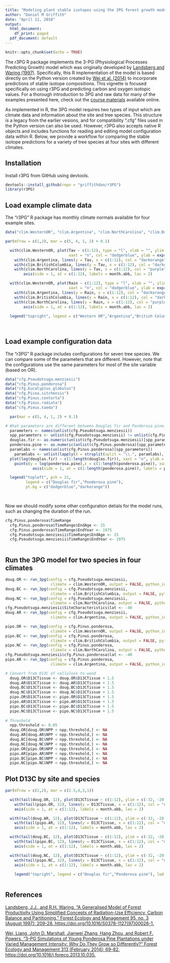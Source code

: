```yaml
---
title: "Modeling plant stable isotopes using the 3PG forest growth model in R"
author: "Daniel M Griffith"
date: "April 12, 2018"
output:
  html_document:
    df_print: paged
  pdf_document: default
---
```


```r
knitr::opts_chunk$set(echo = TRUE)
```

The r3PG R package implements the 3-PG (Physiological Processes Predicting Growth) model which was originally developed by [Landsberg and Waring (1997)](https://www.sciencedirect.com/science/article/pii/S0378112797000261). Specifically, this R implementation of the model is based directly on the Python version created by [Wei et al. (2014)](https://www.sciencedirect.com/science/article/pii/S0378112713007226) to incorporate predictions of stable isotope compositions. This vignette is focused specifically on using r3PG and predicting carbon and oxygen isotopic values. For a thorough introduction to 3PG and raw data for many of the examples presented here, check out the [course materials](http://3pg.forestry.ubc.ca/3-pg-course/) available online.

As implemented in R, the 3PG model requires two types of input which are climate data and information about the site and tree species. This structure is a legacy from the earlier vesions, and for compatibility ".cfg" files used in the Python version can also be used. However, r3PG also accepts native R objects and includes functions for reading and editing model configuration data within R. Below, we provide a workflow for comparing the stable isotope predictions for a variety of tree species at four sites with different climates.

## Installation

Install r3PG from GitHub using devtools.

```r
devtools::install_github(repo = "griffithdan/r3PG")
library(r3PG)
```

## Load example climate data

The "r3PG" R package has monthly climate normals available for four example sites.

```r
data("clim.WesternOR", "clim.Argentina", "clim.NorthCarolina", "clim.BritishColumbia")
```

```r

par(mfrow = c(1,2), mar = c(5, 4, 1, 2) + 0.1)

  with(clim.WesternOR, plot(Tav ~ c(1:12), type = "l", xlab = "", ylim = c(-10,30), 
                            xaxt = "n", col = "dodgerblue", ylab = expression(paste("Mean Temperature (",degree,C,")", sep = ""))))
    with(clim.Argentina, lines(y = Tav, x = c(1:12), col = "darkorange"))    
    with(clim.BritishColumbia, lines(y = Tav, x = c(1:12), col = "darkgreen"))    
    with(clim.NorthCarolina, lines(y = Tav, x = c(1:12), col = "purple"))    
        axis(side = 1, at = c(1:12), labels = month.abb, las = 2)

  with(clim.WesternOR, plot(Rain ~ c(1:12), type = "l", xlab = "", ylim = c(0,400), 
                            xaxt = "n", col = "dodgerblue", ylab = expression("Rain (mm)")))
    with(clim.Argentina, lines(y = Rain, x = c(1:12), col = "darkorange"))    
    with(clim.BritishColumbia, lines(y = Rain, x = c(1:12), col = "darkgreen"))    
    with(clim.NorthCarolina, lines(y = Rain, x = c(1:12), col = "purple"))    
        axis(side = 1, at = c(1:12), labels = month.abb, las = 2)
        
  legend("topright", legend = c("Western OR","Argentina","British Columbia","North Carolina"), lwd = 1, lty = 1, col = c("dodgerblue","darkorange","darkgreen","purple"))
    
  
```

## Load example configuration data

The "r3PG" R package includes configurations for seven tree species. We can compare some of the parameters that are different. However, note that the configurations use the same parameters for most of the site variable (based on OR). 

```r
data("cfg.Pseudotsuga.menziesii")
data("cfg.Pinus.ponderosa")
data("cfg.Eucalyptus.globulus")
data("cfg.Picea.sitchensis")
data("cfg.Pinus.contorta")
data("cfg.Pinus.radiata")
data("cfg.Pinus.taeda")

```

```r

  par(mar = c(5, 4, 1, 2) + 0.1)

# What parameters are different between Douglas fir and Ponderosa pine.
  parameters <- names(unlist(cfg.Pseudotsuga.menziesii))
  spp_parameters <- unlist(cfg.Pseudotsuga.menziesii) != unlist(cfg.Pinus.ponderosa)
  douglas.fir <- as.numeric(unlist(cfg.Pseudotsuga.menziesii)[spp_parameters])
  ponderosa.pine <- as.numeric(unlist(cfg.Pinus.ponderosa)[spp_parameters])
  paramlabs <- names(unlist(cfg.Pinus.ponderosa)[spp_parameters])
    paramlabs <- unlist(lapply(X = strsplit(split = "\\.", paramlabs), FUN = function(x){x[2]}))
  plot(log(douglas.fir) ~ c(1:length(douglas.fir)), xaxt = "n", ylab = "log(parameter value)", xlab = "", pch = 21, bg = "dodgerblue", cex = 1)
    points(y = log(ponderosa.pine),x = c(1:length(ponderosa.pine)), xaxt = "n", ylab = "", xlab = "", pch = 21, bg = "darkorange", cex = 1)
            axis(side = 1, at = c(1:length(ponderosa.pine)), labels = paramlabs, las = 2)

  legend("topleft", pch = 21,
         legend = c("Douglas fir","Ponderosa pine"), 
         pt.bg = c("dodgerblue","darkorange"))

  
```


Now we should modify some other configuration detials for the model runs, such as changing the duration of the run. 

```r

cfg.Pinus.ponderosa$TimeRange
  cfg.Pinus.ponderosa$TimeRange$EndAge <- 25
  cfg.Pinus.ponderosa$TimeRange$EndYear <- 1975
  cfg.Pseudotsuga.menziesii$TimeRange$EndAge <- 25
  cfg.Pseudotsuga.menziesii$TimeRange$EndYear <- 1975
  
```

## Run the 3PG model for two species in four climates

```r

doug.OR <- run_3pg(config = cfg.Pseudotsuga.menziesii, 
                    climate = clim.WesternOR, output = FALSE, python_indexing = FALSE)
doug.BC <- run_3pg(config = cfg.Pseudotsuga.menziesii, 
                    climate = clim.BritishColumbia, output = FALSE, python_indexing = FALSE)
doug.NC <- run_3pg(config = cfg.Pseudotsuga.menziesii, 
                    climate = clim.NorthCarolina, output = FALSE, python_indexing = FALSE)
cfg.Pseudotsuga.menziesii$SiteCharacteristics$lat <- -40
doug.AR <- run_3pg(config = cfg.Pseudotsuga.menziesii, 
                    climate = clim.Argentina, output = FALSE, python_indexing = FALSE)

pipo.OR <- run_3pg(config = cfg.Pinus.ponderosa, 
                    climate = clim.WesternOR, output = FALSE, python_indexing = FALSE)
pipo.BC <- run_3pg(config = cfg.Pinus.ponderosa, 
                    climate = clim.BritishColumbia, output = FALSE, python_indexing = FALSE)
pipo.NC <- run_3pg(config = cfg.Pinus.ponderosa, 
                    climate = clim.NorthCarolina, output = FALSE, python_indexing = FALSE)
cfg.Pseudotsuga.menziesii$cfg.Pinus.ponderosa$lat <- -40
pipo.AR <- run_3pg(config = cfg.Pinus.ponderosa, 
                    climate = clim.Argentina, output = FALSE, python_indexing = FALSE)

# Convert from D13C of cellulose to wood
  doug.OR$D13CTissue <- doug.OR$D13CTissue + 1.5
  doug.AR$D13CTissue <- doug.AR$D13CTissue + 1.5
  doug.BC$D13CTissue <- doug.BC$D13CTissue + 1.5
  doug.NC$D13CTissue <- doug.NC$D13CTissue + 1.5
  pipo.OR$D13CTissue <- pipo.OR$D13CTissue + 1.5
  pipo.AR$D13CTissue <- pipo.AR$D13CTissue + 1.5
  pipo.BC$D13CTissue <- pipo.BC$D13CTissue + 1.5
  pipo.NC$D13CTissue <- pipo.NC$D13CTissue + 1.5
  
# Threshold
  npp.threshold <- 0.05
  doug.OR[doug.OR$NPP < npp.threshold,] <- NA
  doug.AR[doug.AR$NPP < npp.threshold,] <- NA
  doug.BC[doug.BC$NPP < npp.threshold,] <- NA
  doug.NC[doug.NC$NPP < npp.threshold,] <- NA
  pipo.OR[pipo.OR$NPP < npp.threshold,] <- NA
  pipo.AR[pipo.AR$NPP < npp.threshold,] <- NA
  pipo.BC[pipo.BC$NPP < npp.threshold,] <- NA
  pipo.NC[pipo.NC$NPP < npp.threshold,] <- NA
```

## Plot D13C by site and species

```r

par(mfrow = c(2,2), mar = c(2.5,4,3,1))

  with(tail(doug.OR, 12), plot(D13CTissue ~ c(1:12), ylim = c(-32, -20), type = "l", xlab = "", main = "Western OR", xaxt = "n", col = "dodgerblue", ylab = expression(Wood ~{delta}^13*C~'\211')))
    with(tail(pipo.OR, 12), lines(y = D13CTissue, x = c(1:12), col = "darkorange"))    
    axis(side = 1, at = c(1:12), labels = month.abb, las = 2)

  with(tail(doug.AR, 12), plot(D13CTissue ~ c(1:12), ylim = c(-32, -20), type = "l", xlab = "", main = "Argentina", xaxt = "n", col = "dodgerblue", ylab = expression(Wood ~{delta}^13*C~'\211')))
    with(tail(pipo.AR, 12), lines(y = D13CTissue, x = c(1:12), col = "darkorange"))    
    axis(side = 1, at = c(1:12), labels = month.abb, las = 2)

  with(tail(doug.BC, 12), plot(D13CTissue ~ c(1:12), ylim = c(-32, -20), type = "l", xlab = "", main = "British Columbia", xaxt = "n", col = "dodgerblue", ylab = expression(Wood ~{delta}^13*C~'\211')))
    with(tail(pipo.BC, 12), lines(y = D13CTissue, x = c(1:12), col = "darkorange"))    
    axis(side = 1, at = c(1:12), labels = month.abb, las = 2)

  with(tail(doug.NC, 12), plot(D13CTissue ~ c(1:12), ylim = c(-32, -20), type = "l", xlab = "", main = "North Carolina", xaxt = "n", col = "dodgerblue", ylab = expression(Wood ~{delta}^13*C~'\211')))
    with(tail(pipo.NC, 12), lines(y = D13CTissue, x = c(1:12), col = "darkorange"))    
    axis(side = 1, at = c(1:12), labels = month.abb, las = 2)
          
    legend("topright", legend = c("Douglas fir","Ponderosa pine"), lwd = 1, lty = 1, col = c("dodgerblue","darkorange"))    
  
```

## References

[Landsberg, J.J., and R.H. Waring. "A Generalised Model of Forest Productivity Using Simplified Concepts of Radiation-Use Efficiency, Carbon Balance and Partitioning." Forest Ecology and Management 95, no. 3 (August 1997): 209-28. https://doi.org/10.1016/S0378-1127(97)00026-1.](https://www.sciencedirect.com/science/article/pii/S0378112797000261)

[Wei, Liang, John D. Marshall, Jianwei Zhang, Hang Zhou, and Robert F. Powers. "3-PG Simulations of Young Ponderosa Pine Plantations under Varied Management Intensity: Why Do They Grow so Differently?" Forest Ecology and Management 313 (February 2014): 69-82. https://doi.org/10.1016/j.foreco.2013.10.035.](https://www.sciencedirect.com/science/article/pii/S0378112713007226)











